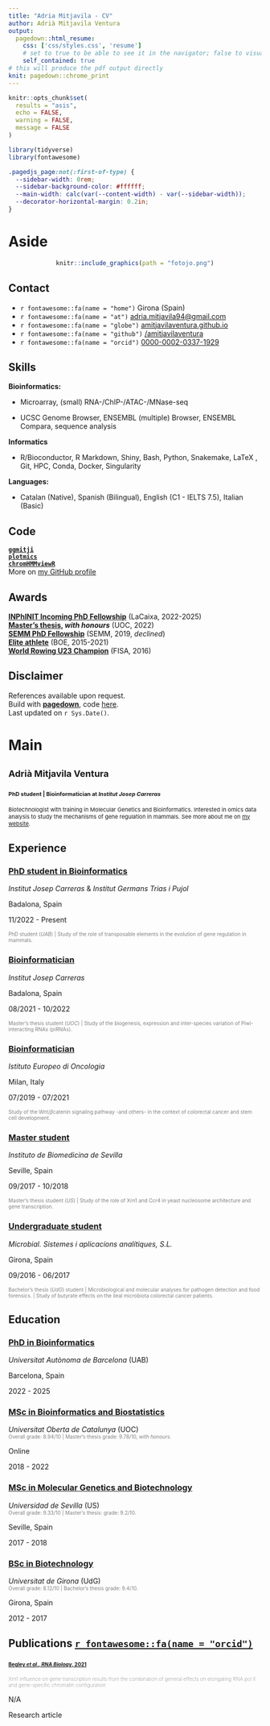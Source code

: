 ```yaml
---
title: "Adria Mitjavila - CV"
author: Adrià Mitjavila Ventura
output:
  pagedown::html_resume:
    css: ['css/styles.css', 'resume']
    # set to true to be able to see it in the navigator; false to visualize in the RStudio viewer
    self_contained: true
# this will produce the pdf output directly
knit: pagedown::chrome_print
---
```



```r
knitr::opts_chunk$set(
  results = "asis", 
  echo = FALSE,
  warning = FALSE,
  message = FALSE
)

library(tidyverse)
library(fontawesome)
```

```css
.pagedjs_page:not(:first-of-type) {
  --sidebar-width: 0rem;
  --sidebar-background-color: #ffffff;
  --main-width: calc(var(--content-width) - var(--sidebar-width));
  --decorator-horizontal-margin: 0.2in;
}
```

# Aside

<center>
```r
knitr::include_graphics(path = "fotojo.png")
```
</center>

## Contact {#contact}

-   `r fontawesome::fa(name = "home")` Girona (Spain)
-   `r fontawesome::fa(name = "at")` [adria.mitjavila94\@gmail.com](mailto:amitjavila@carrerasresearch.org){.email}
-   `r fontawesome::fa(name = "globe")` [amitjavilaventura.github.io](https://amitjavilaventura.github.io){target="_blank"}
-   `r fontawesome::fa(name = "github")` [/amitjavilaventura](https://github.com/amitjavilaventura){target="_blank"}
-   `r fontawesome::fa(name = "orcid")` [0000-0002-0337-1929](https://orcid.org/0000-0002-0337-1929){target="_blank"}
<!-- -   `r fontawesome::fa(name = "blog")` [biobit.netlify.app](https://biobit.netlify.app){target="_blank"} -->


## Skills {#skills}

**Bioinformatics:**

-   Microarray, (small) RNA-/ChIP-/ATAC-/MNase-seq <!--, ENSEMBL, UCSC Genome Browser, IGV, NCBI Blast -->

-   UCSC Genome Browser, ENSEMBL (multiple) Browser, ENSEMBL Compara, sequence analysis

**Informatics**

-   R/Bioconductor, R Markdown, Shiny, Bash, Python, Snakemake, LaTeX , Git, HPC, Conda, Docker, Singularity

<!-- **Experimental:** -->

<!-- -   (RT-)(q)PCR, primer design, electrophoresis, Western Blot, MNase-digestion, bacterial culture -->

**Languages:**

-   Catalan (Native), Spanish (Bilingual), English (C1 - IELTS 7.5), Italian (Basic)

## Code

**[`ggmitji`](https://amitjavilaventura.github.io/ggmitji/)**<br>
**[`plotmics`](https://amitjavilaventura.github.io/plotmics/)**<br>
**[`chromHMMviewR`](https://amitjavilaventura.github.io/chromHMMviewR/)**<br>
<!--**[MYomics](https://github.com/amitjavilaventura/DPomics/tree/MYomics)** (*ongoing*) <br> -->
<!--**[ATAC-seq snakemake](https://github.com/amitjavilaventura/ATACseq-snakemake)** (*ongoing*) <br> -->
More on [my GitHub profile](https://github.com/amitjavilaventura)
<br>

## Awards

**[INPhINIT Incoming PhD Fellowship](https://fundacionlacaixa.org/es/becas-doctorado-inphinit-incoming)** (LaCaixa, 2022-2025) <br>
**[Master's thesis](http://hdl.handle.net/10609/138748), _with honours_** (UOC, 2022) <br>
**[SEMM PhD Fellowship](https://www.semm.it/education/phd-program-systems-medicine)** (SEMM, 2019, *declined*) <br>
**[Elite athlete](https://www.boe.es/diario_boe/txt.php?id=BOE-A-2016-12577)** (BOE, 2015-2021) <br>
**[World Rowing U23 Champion](https://worldrowing.com/athlete/adria-mitjavila?id=44383)** (FISA, 2016)

## Disclaimer {#disclaimer}

References available upon request.<br>
Build with [**pagedown**](https://github.com/rstudio/pagedown), code [here](https://github.com/amitjavilaventura/CVs/blob/main/cv-pagedown/amitjavila_resume.Rmd).<br> 
Last updated on `r Sys.Date()`.

# Main

## <span style="font-size:18px"> Adrià Mitjavila Ventura </span> {#title}

### <span style="font-size:11px"> PhD student | Bioinformatician at *Institut Josep Carreras* </span> 

<p style="font-size:11px">Biotechnologist with training in Molecular Genetics and Bioinformatics. Interested in omics data analysis to study the mechanisms of gene regulation in mammals. See more about me on [my website](https://amitjavilaventura.github.io).</p>

## Experience {data-icon="laptop"}

### [PhD student in Bioinformatics](https://amitjavilaventura.github.io/research/005-ijc/){target="_blank"}

*Institut Josep Carreras* & *Institut Germans Trias i Pujol*

Badalona, Spain

11/2022 - Present

<span style="font-size:10px; color:gray">PhD student (*UAB*) | Study of the role of transposable elements in the evolution of gene regulation in mammals.</span>

### [Bioinformatician](https://amitjavilaventura.github.io/research/005-ijc/){target="_blank"}

*Institut Josep Carreras*

Badalona, Spain

08/2021 - 10/2022

<span style="font-size:10px; color:gray"> Master's thesis student (*UOC*) | Study of the biogenesis, expression and inter-species variation of Piwi-interacting RNAs (piRNAs). </span>

### [Bioinformatician](https://amitjavilaventura.github.io/research/003-ieo/){target="_blank"}

*Istituto Europeo di Oncologia*

Milan, Italy

07/2019 - 07/2021

<span style="font-size:10px; color:gray"> Study of the Wnt/$\beta$catenin signaling pathway -and others- in the context of colorectal cancer and stem cell development. </span>

### [Master student](https://amitjavilaventura.github.io/research/002-ibis/){target="_blank"}

*Instituto de Biomedicina de Sevilla* 

Seville, Spain

09/2017 - 10/2018

<span style="font-size:10px; color:gray">Master's thesis student (*US*) | Study of the role of Xrn1 and Ccr4 in yeast nucleosome architecture and gene transcription.</span>

### [Undergraduate student](https://amitjavilaventura.github.io/research/001-microbial/){target="_blank"}

*Microbial. Sistemes i aplicacions analítiques, S.L.*

Girona, Spain

09/2016 - 06/2017

<span style="font-size:10px; color:gray"> Bachelor's thesis (*UdG*) student | Microbiological and molecular analyses for pathogen detection and food forensics. | Study of butyrate effects on the ileal microbiota colorectal cancer patients. </span>

## Education {data-icon="graduation-cap" data-concise="true"}

### [PhD in Bioinformatics](https://www.uab.cat/web/postgraduate/phds/all-phd-programmes/general-information/bioinformatics-1345467765430.html?param2=1345725326083)

*Universitat Autònoma de Barcelona* (UAB) <br>
<span style="font-size:10px; color:gray"> </span>

Barcelona, Spain

2022 - 2025

### [MSc in Bioinformatics and Biostatistics](https://estudios.uoc.edu/es/masters-universitarios/bioinformatica-bioestadistica/presentacion){target="_blank"}

*Universitat Oberta de Catalunya* (UOC) <br>
<span style="font-size:10px; color:gray"> Overall grade: 8.94/10 | Master's thesis grade: 9.78/10, *with honours*. </span>

Online

2018 - 2022

### [MSc in Molecular Genetics and Biotechnology](https://masteroficial.us.es/gmb/){target="_blank"}

*Universidad de Sevilla* (US) <br>
<span style="font-size:10px; color:gray"> Overall grade: 9.33/10 | Master's thesis: grade: 9.2/10. </span>

Seville, Spain

2017 - 2018

### [BSc in Biotechnology](https://www.udg.edu/en/estudia/Oferta-formativa/Graus/Fitxes?IDE=993&ID=3103G0215){target="_blank"}

*Universitat de Girona* (UdG) <br>
<span style="font-size:10px; color:gray"> Overall grade: 8.12/10   |   Bachelor's thesis grade: 9.4/10. </span>

Girona, Spain

2012 - 2017

## Publications [`r fontawesome::fa(name = "orcid")`](https://orcid.org/0000-0002-0337-1929) {data-icon="book"}

### <span style="font-size:10px; font-weight:200;">[__Begley *et al*., *RNA Biology*, 2021__](https://doi.org/10.1080/15476286.2020.1845504)</span>

<span style="font-size:10px; font-weight:200; color:gray"> Xrn1 influence on gene transcription results from the combination of general effects on elongating RNA pol II and gene-specific chromatin configuration </span>

N/A

Research article

<!--
### <span style="font-size:10px; font-weight:200;"> <u>Mitjavila</u> & Vavouri. __Analysis of piRNA variation across three *Mus* species__ *(in Catalan)*. *Jornades de Biologia de la Reproducció* of the Catalan Society of Biology (March 2022) </span> 

N/A 

N/A 

<span style="font-size:7px; font-weight:200">*Oral presentation* </span> 
-->